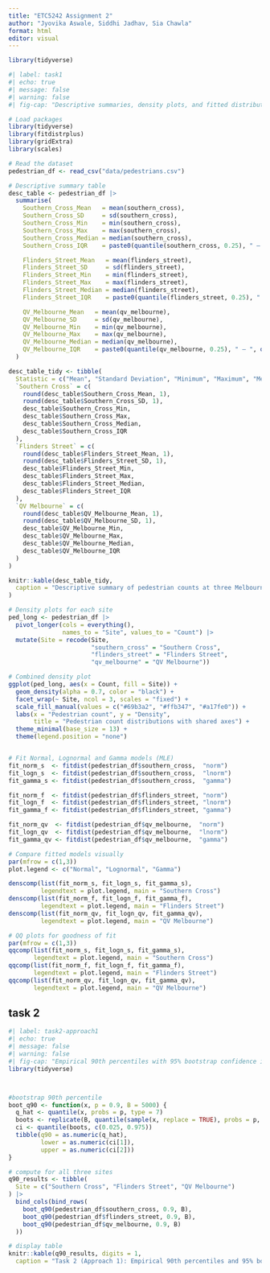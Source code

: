 ```yaml
---
title: "ETC5242 Assignment 2"
author: "Jyovika Aswale, Siddhi Jadhav, Sia Chawla"
format: html
editor: visual
---
```


```r
library(tidyverse)
```

```r
#| label: task1
#| echo: true
#| message: false
#| warning: false
#| fig-cap: "Descriptive summaries, density plots, and fitted distributions for pedestrian counts."

# Load packages
library(tidyverse)
library(fitdistrplus)
library(gridExtra)
library(scales)

# Read the dataset
pedestrian_df <- read_csv("data/pedestrians.csv")

# Descriptive summary table
desc_table <- pedestrian_df |>
  summarise(
    Southern_Cross_Mean   = mean(southern_cross),
    Southern_Cross_SD     = sd(southern_cross),
    Southern_Cross_Min    = min(southern_cross),
    Southern_Cross_Max    = max(southern_cross),
    Southern_Cross_Median = median(southern_cross),
    Southern_Cross_IQR    = paste0(quantile(southern_cross, 0.25), " – ", quantile(southern_cross, 0.75)),

    Flinders_Street_Mean   = mean(flinders_street),
    Flinders_Street_SD     = sd(flinders_street),
    Flinders_Street_Min    = min(flinders_street),
    Flinders_Street_Max    = max(flinders_street),
    Flinders_Street_Median = median(flinders_street),
    Flinders_Street_IQR    = paste0(quantile(flinders_street, 0.25), " – ", quantile(flinders_street, 0.75)),

    QV_Melbourne_Mean   = mean(qv_melbourne),
    QV_Melbourne_SD     = sd(qv_melbourne),
    QV_Melbourne_Min    = min(qv_melbourne),
    QV_Melbourne_Max    = max(qv_melbourne),
    QV_Melbourne_Median = median(qv_melbourne),
    QV_Melbourne_IQR    = paste0(quantile(qv_melbourne, 0.25), " – ", quantile(qv_melbourne, 0.75))
  )

desc_table_tidy <- tibble(
  Statistic = c("Mean", "Standard Deviation", "Minimum", "Maximum", "Median (50%)", "IQR (25–75%)"),
  `Southern Cross` = c(
    round(desc_table$Southern_Cross_Mean, 1),
    round(desc_table$Southern_Cross_SD, 1),
    desc_table$Southern_Cross_Min,
    desc_table$Southern_Cross_Max,
    desc_table$Southern_Cross_Median,
    desc_table$Southern_Cross_IQR
  ),
  `Flinders Street` = c(
    round(desc_table$Flinders_Street_Mean, 1),
    round(desc_table$Flinders_Street_SD, 1),
    desc_table$Flinders_Street_Min,
    desc_table$Flinders_Street_Max,
    desc_table$Flinders_Street_Median,
    desc_table$Flinders_Street_IQR
  ),
  `QV Melbourne` = c(
    round(desc_table$QV_Melbourne_Mean, 1),
    round(desc_table$QV_Melbourne_SD, 1),
    desc_table$QV_Melbourne_Min,
    desc_table$QV_Melbourne_Max,
    desc_table$QV_Melbourne_Median,
    desc_table$QV_Melbourne_IQR
  )
)

knitr::kable(desc_table_tidy,
  caption = "Descriptive summary of pedestrian counts at three Melbourne sites."
)

# Density plots for each site
ped_long <- pedestrian_df |>
  pivot_longer(cols = everything(),
               names_to = "Site", values_to = "Count") |>
  mutate(Site = recode(Site,
                       "southern_cross" = "Southern Cross",
                       "flinders_street" = "Flinders Street",
                       "qv_melbourne" = "QV Melbourne"))

# Combined density plot
ggplot(ped_long, aes(x = Count, fill = Site)) +
  geom_density(alpha = 0.7, color = "black") +
  facet_wrap(~ Site, ncol = 3, scales = "fixed") +
  scale_fill_manual(values = c("#69b3a2", "#ffb347", "#a17fe0")) +
  labs(x = "Pedestrian count", y = "Density",
       title = "Pedestrian count distributions with shared axes") +
  theme_minimal(base_size = 13) +
  theme(legend.position = "none")


# Fit Normal, Lognormal and Gamma models (MLE)
fit_norm_s  <- fitdist(pedestrian_df$southern_cross,  "norm")
fit_logn_s  <- fitdist(pedestrian_df$southern_cross,  "lnorm")
fit_gamma_s <- fitdist(pedestrian_df$southern_cross,  "gamma")

fit_norm_f  <- fitdist(pedestrian_df$flinders_street, "norm")
fit_logn_f  <- fitdist(pedestrian_df$flinders_street, "lnorm")
fit_gamma_f <- fitdist(pedestrian_df$flinders_street, "gamma")

fit_norm_qv  <- fitdist(pedestrian_df$qv_melbourne,  "norm")
fit_logn_qv  <- fitdist(pedestrian_df$qv_melbourne,  "lnorm")
fit_gamma_qv <- fitdist(pedestrian_df$qv_melbourne,  "gamma")

# Compare fitted models visually
par(mfrow = c(1,3))
plot.legend <- c("Normal", "Lognormal", "Gamma")

denscomp(list(fit_norm_s, fit_logn_s, fit_gamma_s),
         legendtext = plot.legend, main = "Southern Cross")
denscomp(list(fit_norm_f, fit_logn_f, fit_gamma_f),
         legendtext = plot.legend, main = "Flinders Street")
denscomp(list(fit_norm_qv, fit_logn_qv, fit_gamma_qv),
         legendtext = plot.legend, main = "QV Melbourne")

# QQ plots for goodness of fit
par(mfrow = c(1,3))
qqcomp(list(fit_norm_s, fit_logn_s, fit_gamma_s),
       legendtext = plot.legend, main = "Southern Cross")
qqcomp(list(fit_norm_f, fit_logn_f, fit_gamma_f),
       legendtext = plot.legend, main = "Flinders Street")
qqcomp(list(fit_norm_qv, fit_logn_qv, fit_gamma_qv),
       legendtext = plot.legend, main = "QV Melbourne")

```
## task 2

```r
#| label: task2-approach1
#| echo: true
#| message: false
#| warning: false
#| fig-cap: "Empirical 90th percentiles with 95% bootstrap confidence intervals for each site."
library(tidyverse)



#bootstrap 90th percentile
boot_q90 <- function(x, p = 0.9, B = 5000) {
  q_hat <- quantile(x, probs = p, type = 7)
  boots <- replicate(B, quantile(sample(x, replace = TRUE), probs = p, type = 7))
  ci <- quantile(boots, c(0.025, 0.975))
  tibble(q90 = as.numeric(q_hat),
         lower = as.numeric(ci[1]),
         upper = as.numeric(ci[2]))
}

# compute for all three sites
q90_results <- tibble(
  Site = c("Southern Cross", "Flinders Street", "QV Melbourne")
) |>
  bind_cols(bind_rows(
    boot_q90(pedestrian_df$southern_cross, 0.9, B),
    boot_q90(pedestrian_df$flinders_street, 0.9, B),
    boot_q90(pedestrian_df$qv_melbourne, 0.9, B)
  ))

# display table
knitr::kable(q90_results, digits = 1,
  caption = "Task 2 (Approach 1): Empirical 90th percentiles and 95% bootstrap confidence intervals.")

```

